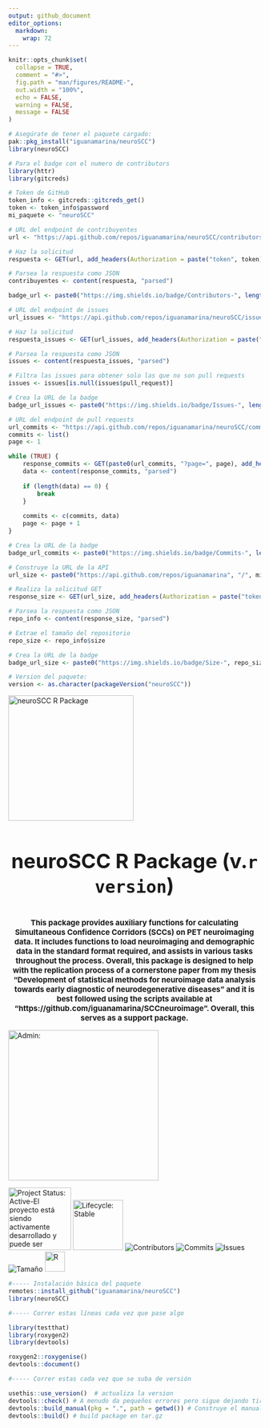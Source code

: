 ```yaml
---
output: github_document
editor_options: 
  markdown: 
    wrap: 72
---
```


```r
knitr::opts_chunk$set(
  collapse = TRUE,
  comment = "#>",
  fig.path = "man/figures/README-",
  out.width = "100%",
  echo = FALSE,
  warning = FALSE,
  message = FALSE
)
```

```r

# Asegúrate de tener el paquete cargado:
pak::pkg_install("iguanamarina/neuroSCC")
library(neuroSCC)

# Para el badge con el numero de contributors
library(httr)
library(gitcreds)

# Token de GitHub
token_info <- gitcreds::gitcreds_get()
token <- token_info$password
mi_paquete <- "neuroSCC"

# URL del endpoint de contribuyentes
url <- "https://api.github.com/repos/iguanamarina/neuroSCC/contributors"

# Haz la solicitud
respuesta <- GET(url, add_headers(Authorization = paste("token", token)))

# Parsea la respuesta como JSON
contribuyentes <- content(respuesta, "parsed")

badge_url <- paste0("https://img.shields.io/badge/Contributors-", length(contribuyentes), "-brightgreen")

# URL del endpoint de issues
url_issues <- "https://api.github.com/repos/iguanamarina/neuroSCC/issues"

# Haz la solicitud
respuesta_issues <- GET(url_issues, add_headers(Authorization = paste("token", token)))

# Parsea la respuesta como JSON
issues <- content(respuesta_issues, "parsed")

# Filtra las issues para obtener solo las que no son pull requests
issues <- issues[is.null(issues$pull_request)]

# Crea la URL de la badge
badge_url_issues <- paste0("https://img.shields.io/badge/Issues-", length(issues), "-brightgreen")

# URL del endpoint de pull requests
url_commits <- "https://api.github.com/repos/iguanamarina/neuroSCC/commits"
commits <- list()
page <- 1

while (TRUE) {
    response_commits <- GET(paste0(url_commits, "?page=", page), add_headers(Authorization = paste("token", token)))
    data <- content(response_commits, "parsed")
    
    if (length(data) == 0) {
        break
    }
    
    commits <- c(commits, data)
    page <- page + 1
}

# Crea la URL de la badge
badge_url_commits <- paste0("https://img.shields.io/badge/Commits-", length(commits), "-brightgreen")

# Construye la URL de la API
url_size <- paste0("https://api.github.com/repos/iguanamarina", "/", mi_paquete)

# Realiza la solicitud GET
response_size <- GET(url_size, add_headers(Authorization = paste("token", token)))

# Parsea la respuesta como JSON
repo_info <- content(response_size, "parsed")

# Extrae el tamaño del repositorio
repo_size <- repo_info$size

# Crea la URL de la badge
badge_url_size <- paste0("https://img.shields.io/badge/Size-", repo_size, "KB-brightgreen")

# Version del paquete:
version <- as.character(packageVersion("neuroSCC"))

```

<p align="center">

<img src="man/figures/logo.png" alt="neuroSCC R Package" width="250px" align="center"/>

<h2 align="center" style="font-size:40px;">

neuroSCC R Package (v.`r version`)

</h3>

<h3 align="center" style="font-size:15px;">

This package provides auxiliary functions for calculating Simultaneous Confidence Corridors (SCCs) on PET neuroimaging data. It includes functions to load neuroimaging and demographic data in the standard format required, and assists in various tasks throughout the process. Overall, this package is designed to help with the replication process of a cornerstone paper from my thesis "Development of statistical methods for neuroimage data analysis towards early diagnostic of neurodegenerative diseases" and it is best followed using the scripts available at "https://github.com/iguanamarina/SCCneuroimage". Overall, this serves as a support package.

</h3>

</p>

<!-- Badge de Programadora del Mes -->

<p align="center">

<img src="https://img.shields.io/badge/Admin:-IGUANAMARINA-informational?style=for-the-badge&amp;logo=award" alt="Admin:" style="width:300px;"/>

</p>

<p align="center">

<img src="http://www.repostatus.org/badges/latest/active.svg" alt="Project Status: Active-El proyecto está siendo activamente desarrollado y puede ser inestable." style="width:125px;"/>
<img src="https://img.shields.io/badge/lifecycle-Stable-4cc71e.svg" alt="Lifecycle: Stable" style="width:100px;"/>
<img src="`r badge_url`" alt="Contributors"/>
<img src="`r badge_url_commits`" alt="Commits"/>
<img src="`r badge_url_issues`" alt="Issues"/>
<img src="`r badge_url_size`" alt="Tamaño"/>
<img src="https://img.shields.io/badge/r-%23276DC3.svg?style=for-the-badge&amp;logo=r&amp;logoColor=white" alt="R" style="width:40px;"/>

</p>


```r

#----- Instalación básica del paquete
remotes::install_github("iguanamarina/neuroSCC")
library(neuroSCC)

#----- Correr estas líneas cada vez que pase algo

library(testthat)
library(roxygen2)
library(devtools)

roxygen2::roxygenise()
devtools::document() 

#----- Correr estas cada vez que se suba de versión

usethis::use_version()  # actualiza la version 
devtools::check() # A menudo da pequeños errores pero sigue dejando tirar
devtools::build_manual(pkg = ".", path = getwd()) # Construye el manual en PDF
devtools::build() # build package en tar.gz

```

